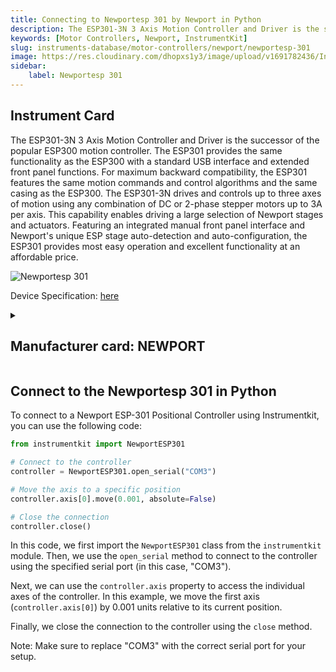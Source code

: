 ```yaml
---
title: Connecting to Newportesp 301 by Newport in Python
description: The ESP301-3N 3 Axis Motion Controller and Driver is the successor of the popular ESP300 motion controller. The ESP301 provides the same functionality as the ESP300 with a standard USB interface and extended front panel functions. For maximum backward compatibility, the ESP301 features the same motion commands and control algorithms and the same casing as the ESP300. The ESP301-3N drives and controls up to three axes of motion using any combination of DC or 2-phase stepper motors up to 3A per axis. This capability enables driving a large selection of Newport stages and actuators. Featuring an integrated manual front panel interface and Newport's unique ESP stage auto-detection and auto-configuration, the ESP301 provides most easy operation and excellent functionality at an affordable price.
keywords: [Motor Controllers, Newport, InstrumentKit] 
slug: instruments-database/motor-controllers/newport/newportesp-301 
image: https://res.cloudinary.com/dhopxs1y3/image/upload/v1691782436/Instruments/Positional%20Controller/Newportesp-301/Newportesp-301.jpg
sidebar:
    label: Newportesp 301 
---
```



## Instrument Card

The ESP301-3N 3 Axis Motion Controller and Driver is the successor of the popular ESP300 motion controller. The ESP301 provides the same functionality as the ESP300 with a standard USB interface and extended front panel functions. For maximum backward compatibility, the ESP301 features the same motion commands and control algorithms and the same casing as the ESP300. The ESP301-3N drives and controls up to three axes of motion using any combination of DC or 2-phase stepper motors up to 3A per axis. This capability enables driving a large selection of Newport stages and actuators. Featuring an integrated manual front panel interface and Newport's unique ESP stage auto-detection and auto-configuration, the ESP301 provides most easy operation and excellent functionality at an affordable price.

![Newportesp 301](https://res.cloudinary.com/dhopxs1y3/image/upload/v1691782436/Instruments/Positional%20Controller/Newportesp-301/Newportesp-301.jpg)

Device Specification: [here](https://www.newport.com/medias/sys_master/images/images/hda/h3e/9117547069470/ESP301-User-s-Manual.pdf)

<details style={{ marginTop: "15px"}}>
<summary><h2 style={{display:'inline'}}>Manufacturer card: NEWPORT</h2></summary>

![NEWPORT](https://res.cloudinary.com/dhopxs1y3/image/upload/v1692806178/Instruments/Vendor%20Logos/Newport.png)

Newport provides a wide range of photonics technology and products designed to enhance the capabilities and productivity of our customers' applications.

- Headquarters: Irvine, California, United States
- Yearly Revenue (millions, USD): 3500
- Vendor Website: [here](https://www.newport.com/)

</details>


<FeaturedInstrumentVideo category="MOTOR_CONTROLLERS" />

## Connect to the Newportesp 301 in Python





<Tabs>

<SectionsCard category="MOTOR_CONTROLLERS" manufacturer="Newport"></SectionsCard>

<TabItem value="InstrumentKit" label="InstrumentKit">

To connect to a Newport ESP-301 Positional Controller using Instrumentkit, you can use the following code:

```python
from instrumentkit import NewportESP301

# Connect to the controller
controller = NewportESP301.open_serial("COM3")

# Move the axis to a specific position
controller.axis[0].move(0.001, absolute=False)

# Close the connection
controller.close()
```

In this code, we first import the `NewportESP301` class from the `instrumentkit` module. Then, we use the `open_serial` method to connect to the controller using the specified serial port (in this case, "COM3").

Next, we can use the `controller.axis` property to access the individual axes of the controller. In this example, we move the first axis (`controller.axis[0]`) by 0.001 units relative to its current position.

Finally, we close the connection to the controller using the `close` method.

Note: Make sure to replace "COM3" with the correct serial port for your setup.

</TabItem>
</Tabs>